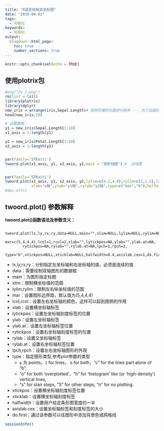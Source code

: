 ```yaml
---
title: "R语言绘制双坐标图"
date: "2019-04-01"
tags:
  - 可视化
keywords:
  - 可视化
output:
  blogdown::html_page:
    toc: true
    number_sections: true
---
```


```r
knitr::opts_chunk$set(echo = TRUE)
```

## 使用plotrix包

```r
#png("2y_1.png")
rm(list = ls())
library(plotrix)
library(dplyr)
new_iris = arrange(iris,Sepal.Length)# 按照花瓣的长度进行排序 --- 为了后面好看  
head(new_iris,10)

# 设置数据 -
y1 = new_iris$Sepal.Length[1:10]
x1_axis = 1:length(y1)

y2 = new_iris$Petal.Length[1:10]
x2_axis = 1:length(y2)


par(family='STKaiti')
twoord.plot(x1_axis, y1, x2_axis, y2,main = '双折线图') #  这线图


par(family='STKaiti')
twoord.plot(x1_axis, y1, x2_axis, y2,lylim=c(4.2,4.8),rylim=c(1,1.5),lcol=4,rcol=2,main = '折线图和条形图',
            xlab="x轴",ylab="y1轴",rylab="y2轴",type=c("bar","b"),halfwidth=0.2) # 折线图和条形图
#dev.off()


```


## twoord.plot() 参数解释 

**twoord.plot()函数语法及参数含义：**

```
 twoord.plot(lx,ly,rx,ry,data=NULL,main="",xlim=NULL,lylim=NULL,rylim=NULL,
 		mar=c(5,4,4,4),lcol=1,rcol=2,xlab="",lytickpos=NA,ylab="",ylab.at=NA,
 		rytickpos=NA,rylab="",rylab.at=NA,lpch=1,rpch=2,
 		type="b",xtickpos=NULL,xticklab=NULL,halfwidth=0.4,axislab.cex=1,do.first=NULL,...)
```

- lx,ly,rx,ry：分别指定左坐标轴和右坐标轴的值，必须是连续的值
- data：需要绘制双轴图形的数据框
- main：为图形指定标题
- xlim：限制横坐标值的范围
- lylim,rylim：限制左右纵坐标值的范围
- mar：设置图形边界距，默认值为(5,4,4,4)
- lcol,rcol：设置左右坐标轴的颜色，这样可以起到图例的作用
- xlab：设置横坐标轴标签
- lytickpos：设置左坐标轴刻度标签的位置
- ylab：设置左坐标轴标签
- ylab.at：设置左坐标轴标签位置
- rytickpos：设置右坐标轴刻度标签的位置
- rylab：设置又坐标轴标签
- rylab.at：设置右坐标轴标签位置
- lpch,rpch：设置左右坐标轴图形的外观
- type：指定图形类型,参考plot参数的类型
  - `p` 为 points，`I` for lines， `b` for both，"c" for the lines part alone of "b",
  - "o" for both ‘overplotted’，"h" for ‘histogram’ like (or ‘high-density’) vertical lines,
  - "s" for stair steps, "S" for other steps, "n" for no plotting.
- xtickpos：设置横坐标轴刻度标签位置
- xticklab：设置横坐标轴刻度标签
- halfwidth：设置用户给定条形图宽度的一半
- axislab.cex：设置坐标轴标签和刻度标签的大小
- do.first：通过该参数可以往图形中添加背景色或网格线


```r
sessionInfo()
```